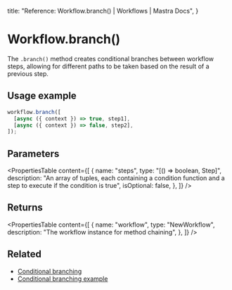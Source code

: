   title: "Reference: Workflow.branch() | Workflows | Mastra Docs",
}

# Workflow.branch()

The `.branch()` method creates conditional branches between workflow steps, allowing for different paths to be taken based on the result of a previous step.

## Usage example

```typescript copy
workflow.branch([
  [async ({ context }) => true, step1],
  [async ({ context }) => false, step2],
]);
```

## Parameters

<PropertiesTable
  content={[
    {
      name: "steps",
      type: "[() => boolean, Step]",
      description:
        "An array of tuples, each containing a condition function and a step to execute if the condition is true",
      isOptional: false,
    },
  ]}
/>

## Returns

<PropertiesTable
  content={[
    {
      name: "workflow",
      type: "NewWorkflow",
      description: "The workflow instance for method chaining",
    },
  ]}
/>

## Related

- [Conditional branching](../../docs/workflows/control-flow.mdx)
- [Conditional branching example](../../examples/workflows/conditional-branching.mdx)